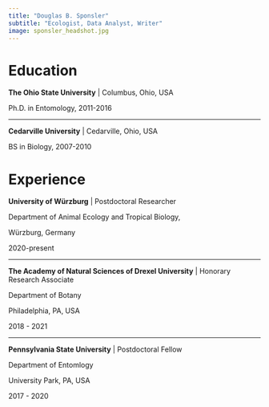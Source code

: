 ```yaml
---
title: "Douglas B. Sponsler"
subtitle: "Ecologist, Data Analyst, Writer"
image: sponsler_headshot.jpg
---
```


# Education

**The Ohio State University** | Columbus, Ohio, USA

Ph.D. in Entomology, 2011-2016

---

**Cedarville University** | Cedarville, Ohio, USA

BS in Biology, 2007-2010

# Experience

**University of Würzburg** | Postdoctoral Researcher

Department of Animal Ecology and Tropical Biology, 

Würzburg, Germany

2020-present

---

**The Academy of Natural Sciences of Drexel University** | Honorary Research Associate

Department of Botany

Philadelphia, PA, USA

2018 - 2021

---

**Pennsylvania State University** | Postdoctoral Fellow

Department of Entomlogy

University Park, PA, USA

2017 - 2020


